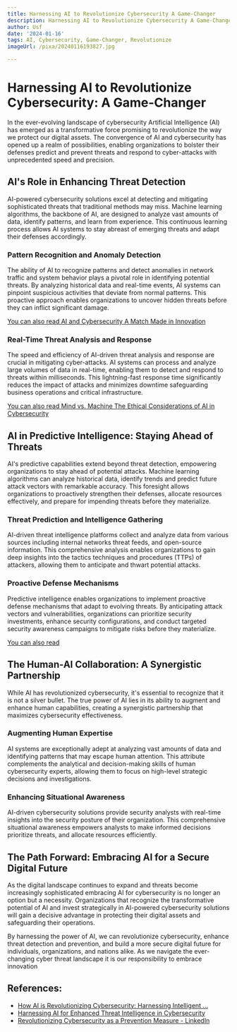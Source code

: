 ```yaml
---
title: Harnessing AI to Revolutionize Cybersecurity A Game-Changer
description: Harnessing AI to Revolutionize Cybersecurity A Game-Changer
author: Usf
date: '2024-01-16'
tags: AI, Cybersecurity, Game-Changer, Revolutionize
imageUrl: /pixa/20240116193827.jpg

---
```

#  Harnessing AI to  Revolutionize Cybersecurity: A Game-Changer

In the ever-evolving landscape of cybersecurity Artificial Intelligence (AI) has emerged as a transformative force promising to revolutionize  the way we protect  our digital assets. The convergence  of AI and cybersecurity has opened up a realm of possibilities, enabling organizations to  bolster their defenses predict and prevent threats and respond to cyber-attacks with unprecedented  speed and precision.

## AI's Role in Enhancing Threat Detection

AI-powered cybersecurity solutions excel at detecting and  mitigating sophisticated threats that traditional methods may miss. Machine learning algorithms, the backbone of AI, are designed to analyze vast amounts of data, identify patterns, and learn from experience. This continuous learning process allows AI systems to  stay abreast of  emerging threats and adapt their defenses accordingly.

### Pattern Recognition and Anomaly Detection

The ability of AI  to recognize patterns and detect anomalies  in network traffic and system behavior plays a pivotal role in identifying potential threats. By analyzing historical data and real-time  events, AI systems can pinpoint suspicious activities that deviate from  normal  patterns. This proactive approach enables organizations to uncover hidden threats before they can inflict significant damage.

[You can also read AI and  Cybersecurity A Match Made in Innovation](AI%20and%20Cybersecurity%20A%20Match%20Made%20in%20Innovation)


### Real-Time Threat Analysis and Response

The speed and efficiency of AI-driven threat  analysis and  response are crucial in mitigating cyber-attacks. AI systems can process and  analyze large volumes of data in real-time, enabling them to detect and respond to threats within milliseconds.  This  lightning-fast response time significantly reduces the impact of attacks and  minimizes downtime safeguarding business operations and critical infrastructure.

[You can also read Mind vs.  Machine The Ethical Considerations of AI  in Cybersecurity](Mind%20vs.%20Machine%20The%20Ethical%20Considerations%20of%20AI%20in%20Cybersecurity)


## AI in Predictive Intelligence: Staying Ahead of Threats

AI's  predictive capabilities extend beyond threat  detection, empowering organizations to stay ahead of  potential attacks. Machine learning algorithms can analyze historical data, identify trends and predict future attack vectors with remarkable accuracy. This foresight allows organizations to proactively strengthen their defenses, allocate resources effectively, and prepare  for impending threats before they materialize.

### Threat Prediction and Intelligence Gathering

AI-driven threat intelligence platforms collect and analyze data from various sources including internal networks threat feeds, and open-source information. This comprehensive analysis enables organizations to gain deep  insights into the tactics techniques and procedures (TTPs) of  attackers, allowing them to anticipate and thwart potential attacks.

### Proactive Defense Mechanisms

Predictive intelligence enables organizations to implement proactive defense mechanisms that adapt to evolving threats. By  anticipating  attack vectors and vulnerabilities, organizations can prioritize security investments, enhance security  configurations, and conduct targeted security awareness campaigns to mitigate risks before  they materialize.

[You can also read ]()


## The Human-AI Collaboration:  A  Synergistic  Partnership

While AI has revolutionized  cybersecurity, it's essential to recognize that it is not a silver bullet. The true power of AI lies in its ability to augment and enhance human capabilities, creating  a synergistic  partnership that maximizes cybersecurity  effectiveness.

### Augmenting Human Expertise

AI systems  are exceptionally adept at analyzing vast amounts of data and identifying patterns that may escape human attention. This attribute complements the analytical and decision-making skills of human cybersecurity experts, allowing  them to  focus on high-level strategic decisions and investigations.

### Enhancing Situational Awareness

AI-driven cybersecurity  solutions provide security analysts with real-time  insights into the security posture  of their organization. This comprehensive situational awareness empowers  analysts to make informed decisions prioritize threats,  and allocate resources efficiently.

## The Path Forward: Embracing AI for  a Secure Digital Future

As the digital landscape continues  to expand and threats  become increasingly sophisticated embracing AI for cybersecurity is no longer an  option but a necessity. Organizations that recognize the transformative potential of AI and  invest strategically in AI-powered cybersecurity solutions will gain  a  decisive advantage in protecting  their digital assets  and safeguarding their operations.

By harnessing the power of AI, we can  revolutionize cybersecurity,  enhance threat detection and prevention, and build a more secure  digital future for individuals, organizations, and  nations alike. As we navigate the ever-changing  cyber threat landscape it is our  responsibility to embrace innovation

## References:
- [How AI is Revolutionizing Cybersecurity: Harnessing Intelligent ...](https://www.linkedin.com/pulse/how-ai-revolutionizing-cybersecurity-harnessing-intelligent-technology)
- [Harnessing AI for Enhanced Threat Intelligence in Cybersecurity](https://securityscorecard.com/blog/harnessing-ai-for-enhanced-threat-intelligence-in-cybersecurity/)
- [Revolutionizing Cybersecurity as a Prevention Measure - LinkedIn](https://www.linkedin.com/pulse/harnessing-power-ai-revolutionizing-cybersecurity-measure-appleman)
